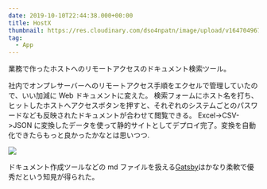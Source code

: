 ```yaml
---
date: 2019-10-10T22:44:38.000+00:00
title: HostX
thumbnail: https://res.cloudinary.com/dso4npatn/image/upload/v1647049674/media/works/insert/hostx0_dnapo2.jpg
tag:
  - App
---
```


業務で作ったホストへのリモートアクセスのドキュメント検索ツール。

社内でオンプレサーバーへのリモートアクセス手順をエクセルで管理していたので、いい加減に Web ドキュメントに変えた。
検索フォームにホスト名を打ち、ヒットしたホストへアクセスボタンを押すと、それぞれのシステムごとのパスワードなども反映されたドキュメントが合わせて閲覧できる。
Excel->CSV->JSON に変換したデータを使って静的サイトとしてデプロイ完了。変換を自動化できたらもっと良かったかなとは思いつつ.

![](https://res.cloudinary.com/dso4npatn/image/upload/v1647049674/media/works/insert/hostx1_cmnpy3.jpg)

ドキュメント作成ツールなどの md ファイルを扱える[Gatsby](https://www.gatsbyjs.com/)はかなり柔軟で優秀だという知見が得られた。
